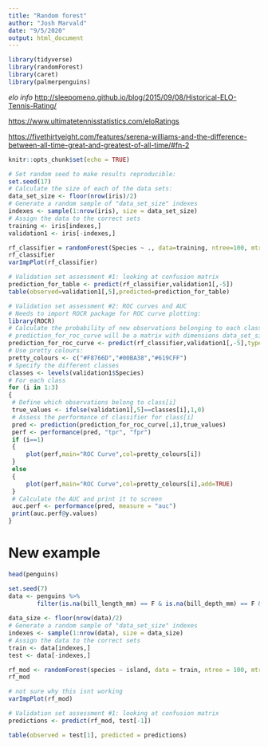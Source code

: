 ```yaml
---
title: "Random forest"
author: "Josh Marvald"
date: "9/5/2020"
output: html_document
---
```

```r
library(tidyverse)
library(randomForest)
library(caret)
library(palmerpenguins)
```

*elo info*
<http://sleepomeno.github.io/blog/2015/09/08/Historical-ELO-Tennis-Rating/>

<https://www.ultimatetennisstatistics.com/eloRatings>

<https://fivethirtyeight.com/features/serena-williams-and-the-difference-between-all-time-great-and-greatest-of-all-time/#fn-2>










```r
knitr::opts_chunk$set(echo = TRUE)
```

```r
# Set random seed to make results reproducible:
set.seed(17)
# Calculate the size of each of the data sets:
data_set_size <- floor(nrow(iris)/2)
# Generate a random sample of "data_set_size" indexes
indexes <- sample(1:nrow(iris), size = data_set_size)
# Assign the data to the correct sets
training <- iris[indexes,]
validation1 <- iris[-indexes,]
```

```r
rf_classifier = randomForest(Species ~ ., data=training, ntree=100, mtry=2, importance=TRUE)
rf_classifier
varImpPlot(rf_classifier)
```

```r
# Validation set assessment #1: looking at confusion matrix
prediction_for_table <- predict(rf_classifier,validation1[,-5])
table(observed=validation1[,5],predicted=prediction_for_table)
```

```r
# Validation set assessment #2: ROC curves and AUC
# Needs to import ROCR package for ROC curve plotting:
library(ROCR)
# Calculate the probability of new observations belonging to each class
# prediction_for_roc_curve will be a matrix with dimensions data_set_size x number_of_classes
prediction_for_roc_curve <- predict(rf_classifier,validation1[,-5],type="prob")
# Use pretty colours:
pretty_colours <- c("#F8766D","#00BA38","#619CFF")
# Specify the different classes 
classes <- levels(validation1$Species)
# For each class
for (i in 1:3)
{
 # Define which observations belong to class[i]
 true_values <- ifelse(validation1[,5]==classes[i],1,0)
 # Assess the performance of classifier for class[i]
 pred <- prediction(prediction_for_roc_curve[,i],true_values)
 perf <- performance(pred, "tpr", "fpr")
 if (i==1)
 {
     plot(perf,main="ROC Curve",col=pretty_colours[i]) 
 }
 else
 {
     plot(perf,main="ROC Curve",col=pretty_colours[i],add=TRUE) 
 }
 # Calculate the AUC and print it to screen
 auc.perf <- performance(pred, measure = "auc")
 print(auc.perf@y.values)
}
```


# New example

```r
head(penguins)
```


```r
set.seed(7)
data <- penguins %>%
        filter(is.na(bill_length_mm) == F & is.na(bill_depth_mm) == F & is.na(flipper_length_mm) == F & is.na(body_mass_g) == F)
               
data_size <- floor(nrow(data)/2)
# Generate a random sample of "data_set_size" indexes
indexes <- sample(1:nrow(data), size = data_size)
# Assign the data to the correct sets
train <- data[indexes,] 
test <- data[-indexes,] 
```


```r
rf_mod <- randomForest(species ~ island, data = train, ntree = 100, mtry = 2, importance = T)
rf_mod

# not sure why this isnt working 
varImpPlot(rf_mod)
```

```r
# Validation set assessment #1: looking at confusion matrix
predictions <- predict(rf_mod, test[-1])

table(observed = test[1], predicted = predictions)
```




